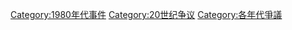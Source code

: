 [[Category:1980年代事件|Category:1980年代事件]]
[[Category:20世纪争议|Category:20世纪争议]]
[[Category:各年代爭議|Category:各年代爭議]]
